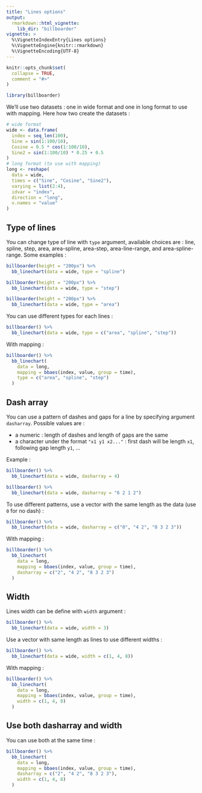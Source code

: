 ```yaml
---
title: "Lines options"
output: 
  rmarkdown::html_vignette:
    lib_dir: "billboarder"
vignette: >
  %\VignetteIndexEntry{Lines options}
  %\VignetteEngine{knitr::rmarkdown}
  %\VignetteEncoding{UTF-8}
---
```


```r
knitr::opts_chunk$set(
  collapse = TRUE,
  comment = "#>"
)
```

```r
library(billboarder)
```

We'll use two datasets : one in wide format and one in long format to use with mapping. Here how two create the datasets :

```r
# wide format
wide <- data.frame(
  index = seq_len(100),
  Sine = sin(1:100/10),
  Cosine = 0.5 * cos(1:100/10),
  Sine2 = sin(1:100/10) * 0.25 + 0.5
)
# long format (to use with mapping)
long <- reshape(
  data = wide, 
  times = c("Sine", "Cosine", "Sine2"),
  varying = list(2:4), 
  idvar = "index", 
  direction = "long", 
  v.names = "value"
)
```



## Type of lines

You can change type of line with `type` argument, available choices are : line, spline, step, area, area-spline, area-step, area-line-range, and area-spline-range. Some examples : 


```r
billboarder(height = "200px") %>% 
  bb_linechart(data = wide, type = "spline")
```
```r
billboarder(height = "200px") %>% 
  bb_linechart(data = wide, type = "step")
```
```r
billboarder(height = "200px") %>% 
  bb_linechart(data = wide, type = "area")
```


You can use different types for each lines : 

```r
billboarder() %>% 
  bb_linechart(data = wide, type = c("area", "spline", "step"))
```

With mapping : 

```r
billboarder() %>% 
  bb_linechart(
    data = long, 
    mapping = bbaes(index, value, group = time),
    type = c("area", "spline", "step")
  )
```



## Dash array

You can use a pattern of dashes and gaps for a line by specifying argument `dasharray`. Possible values are : 

* a numeric : length of dashes and length of gaps are the same
* a character under the format `"x1 y1 x2..."` : first dash will be length `x1`, following gap length `y1`, ...

Example :

```r
billboarder() %>% 
  bb_linechart(data = wide, dasharray = 4)
```
```r
billboarder() %>% 
  bb_linechart(data = wide, dasharray = "6 2 1 2")
```


To use different patterns, use a vector with the same length as the data (use `0` for no dash) :

```r
billboarder() %>% 
  bb_linechart(data = wide, dasharray = c("0", "4 2", "8 3 2 3"))
```

With mapping : 

```r
billboarder() %>% 
  bb_linechart(
    data = long, 
    mapping = bbaes(index, value, group = time),
    dasharray = c("2", "4 2", "8 3 2 3")
  )
```



## Width

Lines width can be define with `width` argument :

```r
billboarder() %>% 
  bb_linechart(data = wide, width = 3)
```

Use a vector with same length as lines to use different widths :

```r
billboarder() %>% 
  bb_linechart(data = wide, width = c(1, 4, 8))
```


With mapping : 

```r
billboarder() %>% 
  bb_linechart(
    data = long, 
    mapping = bbaes(index, value, group = time),
    width = c(1, 4, 8)
  )
```


## Use both dasharray and width

You can use both at the same time :

```r
billboarder() %>% 
  bb_linechart(
    data = long, 
    mapping = bbaes(index, value, group = time),
    dasharray = c("2", "4 2", "8 3 2 3"),
    width = c(1, 4, 8)
  )
```



